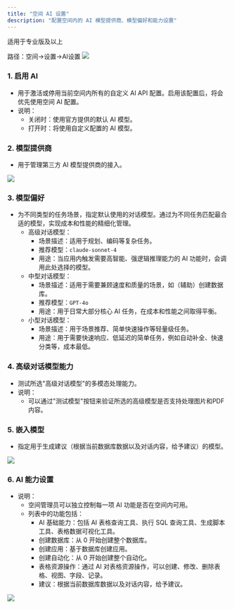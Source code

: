 ```yaml
---
title: "空间 AI 设置"
description: "配置空间内的 AI 模型提供商、模型偏好和能力设置"
---
```

<Tip>适用于专业版及以上</Tip>

路径：空间→设置→AI设置
![](/images/2025-09-25-21-37-58.png)

### 1. 启用 AI

- 用于激活或停用当前空间内所有的自定义 AI API 配置。启用该配置后，将会优先使用空间 AI 配置。
- 说明：
  - 关闭时：使用官方提供的默认 AI 模型。
  - 打开时：将使用自定义配置的 AI 模型。

### 2. 模型提供商

- 用于管理第三方 AI 模型提供商的接入。

![](/images/2025-09-25-21-35-59.png)

### 3. 模型偏好

- 为不同类型的任务场景，指定默认使用的对话模型。通过为不同任务匹配最合适的模型，实现成本和性能的精细化管理。
  - 高级对话模型：
    - 场景描述：适用于规划、编码等复杂任务。
    - 推荐模型：`claude-sonnet-4`
    - 用途：当应用内触发需要高智能、强逻辑推理能力的 AI 功能时，会调用此处选择的模型。
  - 中型对话模型：
    - 场景描述：适用于需要兼顾速度和质量的场景，如（辅助）创建数据库。
    - 推荐模型：`GPT-4o`
    - 用途：用于日常大部分核心 AI 任务，在成本和性能之间取得平衡。
  - 小型对话模型：
    - 场景描述：用于场景推荐、简单快速操作等轻量级任务。
    - 用途：用于需要快速响应、低延迟的简单任务，例如自动补全、快速分类等，成本最低。

### 4. 高级对话模型能力

- 测试所选"高级对话模型"的多模态处理能力。
- 说明：
  - 可以通过"测试模型"按钮来验证所选的高级模型是否支持处理图片和PDF内容。

### 5. 嵌入模型

- 指定用于生成建议（根据当前数据库数据以及对话内容，给予建议）的模型。

![](/images/2025-09-25-21-36-33.png)

### 6. AI 能力设置

- 说明：
  - 空间管理员可以独立控制每一项 AI 功能是否在空间内可用。
  - 列表中的功能包括：
    - AI 基础能力：包括 AI 表格查询工具、执行 SQL 查询工具、生成脚本工具、表格数据可视化工具。
    - 创建数据库：从 0 开始创建整个数据库。
    - 创建应用：基于数据库创建应用。
    - 创建自动化：从 0 开始创建整个自动化。
    - 表格资源操作：通过 AI 对表格资源操作，可以创建、修改、删除表格、视图、字段、记录。
    - 建议：根据当前数据库数据以及对话内容，给予建议。

![](/images/2025-09-25-21-36-58.png)
